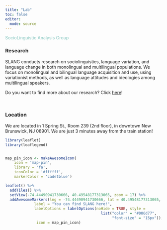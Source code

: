 ```yaml
---
title: "Lab"
toc: false
editor: 
  mode: source
---
```


[SocioLinguistic Analysis Group]{style="color: #83c5be;"}

### Research

SLANG conducts research on sociolinguistics, language variation, and language change in both monolingual and multilingual populations. We focus on monolingual and bilingual language acquisition and use, using variationist methods, as well as language attitudes and ideologies among multilingual speakers. 

Do you want to find more about our research? Click [here](projects.html)!

<br>

### Location

We are located in 1 Spring St., Room 239 (2nd floor), in downtown New Brunswick, NJ 08901. We are just 3 minutes away from the train station!

```r
library(leaflet)
library(leaflegend)


map_pin_icon <- makeAwesomeIcon(
    icon = 'map-pin',
    library = 'fa',
    iconColor = '#ffffff',
    markerColor = 'cadetblue')

leaflet() %>%
  addTiles() %>%
  setView(-74.44490941730666, 40.49548177313065, zoom = 17) %>%
  addAwesomeMarkers(lng = -74.44490941730666, lat = 40.49548177313065, 
             label = "You can find SLANG here!",
             labelOptions = labelOptions(noHide = TRUE, style = 
                                           list("color" = "#006d77",
                                                "font-size" = "15px")),
              icon = map_pin_icon)
```
